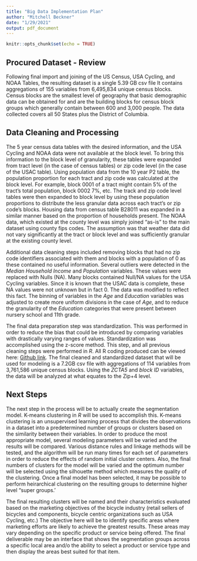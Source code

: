 ---
title: "Big Data Implementation Plan"
author: "Mitchell Beckner"
date: "1/29/2021"
output: pdf_document
---

```{r setup, include=FALSE}
knitr::opts_chunk$set(echo = TRUE)
```

## Procured Dataset - Review

Following final import and joining of the US Census, USA Cycling, and NOAA Tables, the resulting dataset is a single 5.39 GB csv file  It contains aggregations of 155 variables from 6,495,834 unique census blocks.  Census blocks are the smallest level of geography that basic demographic data can be obtained for and are the building blocks for census block groups which generally contain between 600 and 3,000 people.  The data collected covers all 50 States plus the District of Columbia. 

## Data Cleaning and Processing

The 5 year census data tables with the desired information, and the USA Cycling and NOAA data were not available at the block level.  To bring this information to the block level of granularity, these tables were expanded from tract level (in the case of census tables) or zip code level (in the case of the USAC table).  Using population data from the 10 year P2 table, the population proportion for each tract and zip code was calculated at the block level.  For example, block 0001 of a tract might contain 5% of the tract's total population, block 0002 7%, etc. The track and zip code level tables were then expanded to block level by using these population proportions to distribute the less granular data across each tract's or zip code's blocks.  Housing data from census table B28011 was expanded in a similar manner based on the proportion of households present.  The NOAA data, which existed at the county level was simply joined "as-is" to the main dataset using county fips codes.  The assumption was that weather data did not vary significantly at the tract or block level and was sufficiently granular at the existing county level.  

Additional data cleaning steps included removing blocks that had no zip code identifiers associated with them and blocks with a population of 0 as these contained no useful information. Several outliers were detected in the *Median Household Income* and *Population* variables. These values were replaced with Nulls (NA).  Many blocks contained Null/NA values for the USA Cycling variables.  Since it is known that the USAC data is complete, these NA values were not unknown but in fact 0.  The data was modified to reflect this fact.  The binning of variables in the *Age* and *Education* variables was adjusted to create more uniform divisions in the case of *Age*, and to reduce the granularity of the *Education* categories that were present between nursery school and 11th grade.    

The final data preparation step was standardization.  This was performed in order to reduce the bias that could be introduced by comparing variables with drastically varying ranges of values.  Standardization was accomplished using the z-score method.  This step, and all previous cleaning steps were performed in *R*.  All R coding produced can be viewed here: [Github link](Github link).  The final cleaned and standardized dataset that will be used for modeling is a 7.2GB csv file with aggregations of 114 variables from 3,761,586 unique census blocks.  Using the *ZCTA5* and *block ID* variables, the data will be analyzed at what equates to the Zip+4 level. 

## Next Steps

The next step in the process will be to actually create the segmentation model.  K-means clustering in *R* will be used to accomplish this.  K-means clustering is an unsupervised learning process that divides the observations in a dataset into a predetermined number of groups or clusters based on the similarity between their variables. In order to produce the most appropriate model, several modeling parameters will be varied and the results will be compared.  Various distance rules and linkage methods will be tested, and the algorithm will be run many times for each set of parameters in order to reduce the effects of random initial cluster centers. Also, the final numbers of clusters for the model will be varied and the optimum number will be selected using the silhouette method which measures the quality of the clustering.  Once a final model has been selected, it may be possible to perform heirarchical clustering on the resulting groups to determine higher level "super groups.'

The final resulting clusters will be named and their characteristics evaluated based on the marketing objectives of the bicycle industry (retail sellers of bicycles and components, bicycle centric organizations such as USA Cycling, etc.)  The objective here will be to identify specific areas where marketing efforts are likely to achieve the greatest results.  These areas may vary depending on the specific product or service being offered.  The final deliverable may be an interface that shows the segmentation groups across a specific local area and/o the ability to select a product or service type and then display the areas best suited for that item.